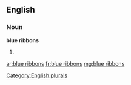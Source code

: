 ==English==

===Noun===
'''blue ribbons'''

# {{plural of|[[blue ribbon]]}}

[[Category:English plurals]]

[[ar:blue ribbons]]
[[fr:blue ribbons]]
[[mg:blue ribbons]]